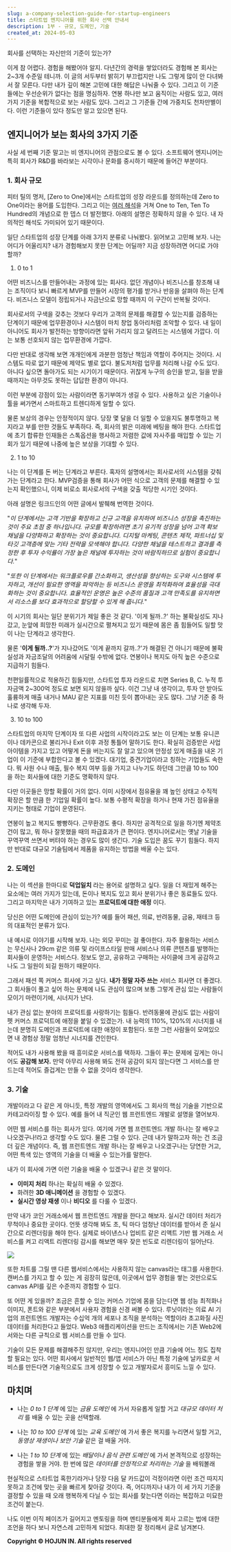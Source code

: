 ```yaml
---
slug: a-company-selection-guide-for-startup-engineers
title: 스타트업 엔지니어를 위한 회사 선택 안내서
description: 1부 - 규모, 도메인, 기술
created_at: 2024-05-03
---
```


회사를 선택하는 자신만의 기준이 있는가?

이게 참 어렵다. 경험을 해봤어야 알지. 다년간의 경력을 쌓았더라도 경험해 본 회사는 2~3개 수준일 테니까. 이 글의 서두부터 밝히기 부끄럽지만 나도 그렇게 많이 안 다녀봐서 잘 모른다. 다만 내가 깊이 해본 고민에 대한 해답은 나눠줄 수 있다. 그리고 이 기준들에는 우선순위가 없다는 점을 명심하자. 연봉 하나만 보고 움직이는 사람도 있고, 여러 가지 기준을 복합적으로 보는 사람도 있다. 그리고 그 기준들 간에 가중치도 천차만별이다. 이런 기준들이 있다 정도만 알고 있으면 된다.

## **엔지니어가 보는 회사의 3가지 기준**

사실 세 번째 기준 말고는 비 엔지니어의 관점으로도 볼 수 있다. 소프트웨어 엔지니어는 특히 회사가 R&D를 바라보는 시각이나 문화를 중시하기 때문에 들어간 부분이다.

### **1. 회사 규모**

피터 틸의 명저, [Zero to One]에서는 스타트업의 성장 라운드를 정의하는데 Zero to One이라는 용어를 도입한다. 그리고 이는 [여러 해석](https://www.linkedin.com/pulse/0-1-1-10-ashwin-ramasamy/)을 거쳐 One to Ten, Ten To Hundred의 개념으로 한 뎁스 더 발전했다. 아래의 설명은 정확하지 않을 수 있다. 내 자의적인 해석도 가미되어 있기 때문이다.

일단 스타트업의 성장 단계를 아래 3가지 분류로 나눠봤다. 읽어보고 고민해 보자. 나는 어디가 어울리지? 내가 경험해보지 못한 단계는 어딜까? 지금 성장하려면 어디로 가야 할까?

1. 0 to 1

어떤 비즈니스를 만들어내는 과정에 있는 회사다. 없던 개념이나 비즈니스를 창조해 내는 조직이다 보니 빠르게 MVP를 만들어 시장의 평가를 받거나 반응을 살펴야 하는 단계다. 비즈니스 모델이 정립되거나 자금난으로 망할 때까지 이 구간이 반복될 것이다.

회사로서의 구색을 갖추는 것보다 우리가 고객의 문제를 해결할 수 있는지를 검증하는 단계이기 때문에 업무환경이나 시스템이 마치 창업 동아리처럼 조악할 수 있다. 내 일이 아니어도 회사가 발전하는 방향이라면 앞뒤 가리지 않고 달려드는 시스템에 가깝다. 이는 보통 선호되지 않는 업무환경에 가깝다.

다만 반대로 생각해 보면 개개인에게 과분한 엄청난 책임과 역할이 주어지는 것이다. 시스템도 따로 없기 때문에 제약도 별로 없다. 불도저처럼 업무를 처리해 나갈 수도 있다. 아니다 싶으면 돌아가도 되는 시기이기 때문이다. 귀찮게 누구의 승인을 받고, 일을 받을 때까지는 아무것도 못하는 답답한 환경이 아니다.

이런 부분에 강점이 있는 사람이라면 동기부여가 생길 수 있다. 사용하고 싶은 기술이나 툴을 써가면서 스마트하고 트렌디하게 일할 수 있다.

물론 보상의 경우는 안정적이지 않다. 당장 몇 달을 더 일할 수 있을지도 불투명하고 복지라고 부를 만한 것들도 부족하다. 즉, 회사의 밝은 미래에 베팅을 해야 한다. 스타트업에 초기 합류한 인재들은 스톡옵션을 행사하고 저렴한 값에 자사주를 매입할 수 있는 기회가 있기 때문에 나중에 높은 보상을 기대할 수 있다.

2. 1 to 10

나는 이 단계를 돈 버는 단계라고 부른다. 혹자의 설명에서는 회사로서의 시스템을 갖춰가는 단계라고 한다. MVP검증을 통해 회사가 어떤 식으로 고객의 문제를 해결할 수 있는지 확인했으니, 이제 비로소 회사로서의 구색을 갖출 적당한 시기인 것이다.

아래 설명은 링크드인의 어떤 글에서 발췌해 번역한 것이다.

"_이 단계에서는 고객 기반을 확장하고 신규 고객을 유치하여 비즈니스 성장을 촉진하는 것이 주요 초점 중 하나입니다. 규모를 확장하려면 초기 유기적 성장을 넘어 고객 확보 채널을 다양화하고 확장하는 것이 중요합니다. 디지털 마케팅, 콘텐츠 제작, 파트너십 및 타깃 고객층에 맞는 기타 전략을 모색해야 합니다. 다양한 채널을 테스트하고 결과를 측정한 후 투자 수익률이 가장 높은 채널에 투자하는 것이 바람직하므로 실험이 중요합니다._"

"_또한 이 단계에서는 워크플로우를 간소화하고, 생산성을 향상하는 도구와 시스템에 투자하고, 개선이 필요한 영역을 파악하는 등 비즈니스 운영을
최적화하여 효율성을 극대화하는 것이 중요합니다. 효율적인 운영은 높은 수준의 품질과 고객 만족도를 유지하면서 리소스를 보다 효과적으로 할당할
수 있게 해 줍니다._"

이 시기의 회사는 일단 분위기가 제일 좋은 것 같다. '이게 될까..?' 하는 불확실성도 지나갔고, 눈앞에 희망찬 미래가 실시간으로 펼쳐지고 있기 때문에 몸은 좀 힘들어도 일할 맛이 나는 단계라고 생각한다.

물론 '**이게 될까..?**'가 지나갔어도 '이게 끝까지 갈까..?'가 해결된 건 아니기 때문에 불확실성과 자금조달의 어려움에 시달릴 수밖에 없다. 연봉이나 복지도 아직 높은 수준으로 지급하기 힘들다.

천편일률적으로 적용하긴 힘들지만, 스타트업 투자 라운드로 치면 Series B, C. 누적 투자금액 2~300억 정도로 보면 되지 않을까 싶다. 이건 그냥 내 생각이고, 투자 안 받아도 훌륭하게 매출 내거나 MAU 같은 지표를 미친 듯이 뽑아내는 곳도 많다. 그냥 기준 중 하나로 생각해 두자.

3. 10 to 100

스타트업의 마지막 단계이자 또 다른 사업의 시작이라고도 보는 이 단계는 보통 유니콘이나 데카콘으로 불리거나 Exit 이후 과정 통틀어 말하기도 한다. 확실히 검증받은 사업 아이템을 가지고 있고 어떻게 돈을 버는지도 잘 알고 있으며 안정성 있게 매출을 내온 기업이 이 기준에 부합한다고 볼 수 있겠다. 대기업, 중견기업이라고 칭하는 기업들도 속한다. 뭐 사원 수나 매출, 필수 복지 여부 등을 가지고 나누기도 하던데 그만큼 10 to 100을 하는 회사들에 대한 기준도 명확하지 않다.

다만 이곳들은 망할 확률이 거의 없다. 이미 시장에서 점유율을 꽤 높인 상태고 수직적 확장은 할 만큼 한 기업일 확률이 높다. 보통 수평적 확장을 하거나 현재 가진 점유율을 지키는 형태로 기업이 운영된다.

연봉이 높고 복지도 빵빵하다. 근무환경도 좋다. 하지만 공격적으로 일을 하기엔 제약조건이 많고, 뭐 하나 잘못했을 때의 파급효과가 큰 편이다. 엔지니어로서는 옛날 기술을 꾸역꾸역 쓰면서 버텨야 하는 경우도 많이 생긴다. 기술 도입은 꿈도 꾸기 힘들다. 하지만 반대로 대규모 기술팀에서 제품을 유지하는 방법을 배울 수는 있다.

### **2. 도메인**

나는 이 섹션을 한마디로 **덕업일치** 라는 용어로 설명하고 싶다. 일을 더 재밌게 해주는 요소에는 여러 가지가 있는데, 돈이나 복지도 있고 회사 분위기나 좋은 동료들도 있다. 그리고 마지막은 내가 기여하고 있는 **프로덕트에 대한 애정** 이다.

당신은 어떤 도메인에 관심이 있는가? 예를 들어 패션, 의료, 반려동물, 금융, 재테크 등의 대표적인 분류가 있다.

내 예시로 이야기를 시작해 보자. 나는 외모 꾸미는 걸 좋아한다. 자주 활용하는 서비스는 무신사나 29cm 같은 의류 및 라이프스타일 판매 서비스나 의류 콘텐츠를 발행하는 회사들이 운영하는 서비스다. 정보도 얻고, 공유하고 구매하는 사이클에 크게 공감하고 나도 그 일원이 되길 원하기 때문이다.

그래서 패션 쪽 커머스 회사에 가고 싶다. **내가 정말 자주 쓰는** 서비스 회사면 더 좋겠다. 그 회사들이 풀고 싶어 하는 문제에 나도 관심이 많으며 보통 그렇게 관심 있는 사람들이 모이기 마련이기에, 시너지가 난다.

내가 관심 없는 분야의 프로덕트를 사랑하기는 힘들다. 반려동물에 관심도 없는 사람이 펫 커머스 프로덕트에 애정을 붙일 수 있겠는가. 내 능력의 110%, 120%의 시너지를 내는데 분명히 도메인과 프로덕트에 대한 애정이 포함된다. 또한 그런 사람들이 모여있으면 내 경험상 정말 엄청난 시너지를 견인한다.

적어도 내가 사용해 봤을 때 흥미로운 서비스를 택하자. 그들이 푸는 문제에 깊게는 아니어도 **공감해 보자.** 만약 아무리 사용해 봐도 전혀 공감이 되지 않는다면 그 서비스를 만드는데 적어도 즐겁게는 만들 수 없을 것이라 생각한다.

### **3. 기술**

개발이라고 다 같은 게 아니듯, 특정 개발의 영역에서도 그 회사의 핵심 기술을 기반으로 카테고라이징 할 수 있다. 예를 들어 내 직군인 웹 프런트엔드 개발로 설명을 열어보자.

어떤 웹 서비스를 하는 회사가 있다. 여기에 가면 웹 프런트엔드 개발 하나는 잘 배우고 나오겠구나!라고 생각할 수도 있다. 물론 그럴 수 있다. 근데 내가 말하고자 하는 건 조금 더 깊은 개념이다. 즉, 웹 프런트엔드 개발 하나는 잘 배우고 나오겠구나는 당연한 거고, 어떤 특색 있는 영역의 기술을 더 배울 수 있는가를 말한다.

내가 이 회사에 가면 이런 기술을 배울 수 있겠구나 같은 것 말이다.

- **이미지 처리** 하나는 확실히 배울 수 있겠다.
- 화려한 **3D 애니메이션** 을 경험할 수 있겠다.
- **실시간 영상 재생** 이나 **비디오** 를 다룰 수 있겠다.

만약 내가 코인 거래소에서 웹 프런트엔드 개발을 한다고 해보자. 실시간 데이터 처리가 무척이나 중요한 곳이다. 언뜻 생각해 봐도 초, 틱 마다 엄청난 데이터를 받아서 준 실시간으로 리렌더링을 해야 한다. 실제로 바이낸스나 업비트 같은 리액트 기반 웹 거래소 서비스를 켜고 리액트 리렌더링 감시를 해보면 매우 잦은 빈도로 리렌더링이 일어난다.

![](http://t1.daumcdn.net/brunch/service/user/aVyy/image/kECkdfcgSoEhmujNfe-IRSgBJVw.png)

또한 차트를 그릴 땐 다른 웹서비스에서는 사용하지 않는 canvas라는 태그를 사용한다. 캔버스를 가지고 할 수 있는 게 굉장히 많은데, 이곳에서 업무 경험을 쌓는 것만으로도 canvas API를 깊은 수준까지 경험할 수 있다.

또 어떤 게 있을까? 조금은 흔할 수 있는 커머스 기업에 몸을 담는다면 웹 성능 최적화나 이미지, 폰트와 같은 부분에서 사용자 경험을 신경 써볼 수 있다. 루닛이라는 의료 AI 기업의 프런트엔드 개발자는 수십억 개의 세포나 조직을 분석하는 역할이라 초고화질 사진 데이터를 처리한다고 들었다. Web3 애플리케이션을 만드는 조직에서는 기존 Web2에서와는 다른 규칙으로 웹 서비스를 만들 수 있다.

기술이 모든 문제를 해결해주진 않지만, 우리는 엔지니어인 만큼 기술에 어느 정도 집착할 필요는 있다. 어떤 회사에서 일반적인 웹/앱 서비스가 아닌 특정 기술에 날카로운 서비스를 만든다면 기술적으로도 크게 성장할 수 있고 개발자로서 흥미도 느낄 수 있다.

## **마치며**

- 나는 _0 to 1 단계_ 에 있는 _금융 도메인_ 에 가서 자유롭게 일할 거고 _대규모 데이터 처리_ 를 배울 수 있는 곳을 선택할래.

- 나는 _10 to 100 단계_ 에 있는 _교육 도메인_ 에 가서 좋은 복지를 누리면서 일할 거고, _동영상 재생이나 보안 기술_ 같은 걸 배울 거야.

- 나는 _1 to 10 단계_ 에 있는 _배달이나 음식 관련 도메인_ 에 가서 본격적으로 성장하는 경험을 쌓을 거야. 한 번에 많은 _데이터를 안정적으로 처리하는 기술_ 을 배워볼래

현실적으로 스타트업 혹한기라거나 당장 다음 달 카드값이 걱정이라면 이런 조건 따지지 못하고 조건에 맞는 곳을 빠르게 찾아갈 것이다. 즉, 어디까지나 내가 이 세 가지 기준을 결정할 수 있을 때 오래 행복하게 다닐 수 있는 회사를 찾는다면 이라는 복잡하고 미묘한 조건이 붙는다.

나도 이번 이직 페이즈가 길어지고 멘토링을 하며 멘티분들에게 회사 고르는 법에 대한 조언을 하다 보니 자연스레 고민하게 되었다. 최대한 잘 정리해서 글로 남겨본다.

**Copyright © HOJUN IN. All rights reserved**
